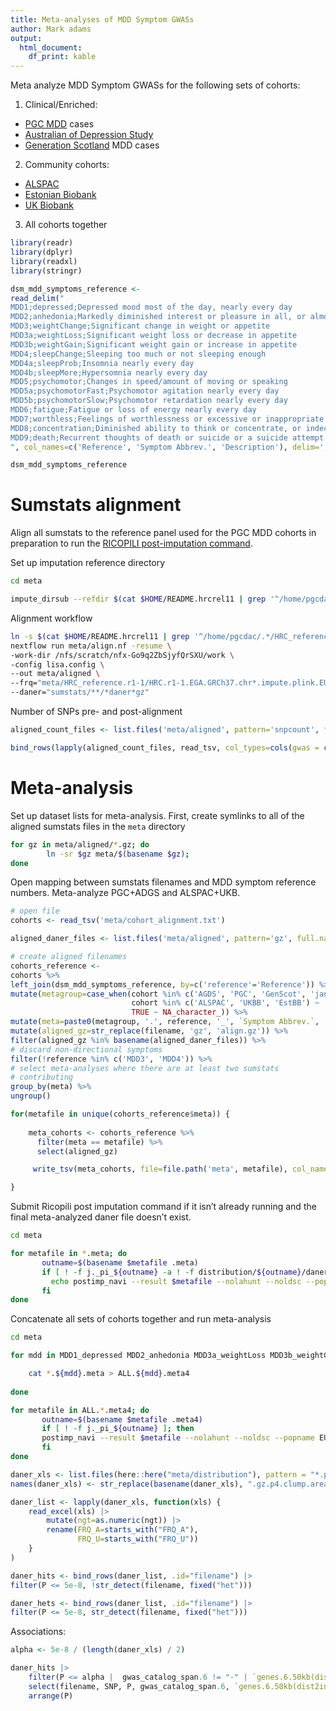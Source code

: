 ```yaml
---
title: Meta-analyses of MDD Symptom GWASs
author: Mark adams
output:
  html_document:
    df_print: kable
---
```


Meta analyze MDD Symptom GWASs for the following sets of cohorts:

1. Clinical/Enriched:
  - [PGC MDD](pgc-symptom-gwas.html) cases
  - [Australian of Depression Study](https://www.geneticsofdepression.org.au/)
  - [Generation Scotland](http://generationscotland.org) MDD cases
2. Community cohorts:
  - [ALSPAC](http://www.bristol.ac.uk/alspac/)
  - [Estonian Biobank](https://genomics.ut.ee/en/content/estonian-biobank)
  - [UK Biobank](https://www.ukbiobank.ac.uk)
3. All cohorts together

```r

library(readr)
library(dplyr)
library(readxl)
library(stringr)

dsm_mdd_symptoms_reference <-
read_delim("
MDD1;depressed;Depressed mood most of the day, nearly every day
MDD2;anhedonia;Markedly diminished interest or pleasure in all, or almost all, activities most of the day, nearly every day
MDD3;weightChange;Significant change in weight or appetite
MDD3a;weightLoss;Significant weight loss or decrease in appetite
MDD3b;weightGain;Significant weight gain or increase in appetite
MDD4;sleepChange;Sleeping too much or not sleeping enough
MDD4a;sleepProb;Insomnia nearly every day
MDD4b;sleepMore;Hypersomnia nearly every day
MDD5;psychomotor;Changes in speed/amount of moving or speaking
MDD5a;psychomotorFast;Psychomotor agitation nearly every day
MDD5b;psychomotorSlow;Psychomotor retardation nearly every day
MDD6;fatigue;Fatigue or loss of energy nearly every day
MDD7;worthless;Feelings of worthlessness or excessive or inappropriate guilt
MDD8;concentration;Diminished ability to think or concentrate, or indecisiveness
MDD9;death;Recurrent thoughts of death or suicide or a suicide attempt or a specific plan for attempting suicide
", col_names=c('Reference', 'Symptom Abbrev.', 'Description'), delim=';')

dsm_mdd_symptoms_reference

```


# Sumstats alignment

Align all sumstats to the reference panel used for the PGC MDD cohorts in preparation to run the [RICOPILI post-imputation command](https://docs.google.com/document/d/1o4bN_uLK4IEItXCSdeQkXfZwEpLuSCWlveJevRogi08/edit#heading=h.4008addvumol). 

Set up imputation reference directory

```bash

cd meta

impute_dirsub --refdir $(cat $HOME/README.hrcrel11 | grep '^/home/pgcdac/.*/HRC_reference\.r1-1') --out meta --reference_info

```

Alignment workflow

```sh
ln -s $(cat $HOME/README.hrcrel11 | grep '^/home/pgcdac/.*/HRC_reference\.r1-1') meta/HRC_reference.r1-1
nextflow run meta/align.nf -resume \
-work-dir /nfs/scratch/nfx-Go9q2ZbSjyfQrSXU/work \
-config lisa.config \
--out meta/aligned \
--frq="meta/HRC_reference.r1-1/HRC.r1-1.EGA.GRCh37.chr*.impute.plink.EUR.frq2.gz" \
--daner="sumstats/**/*daner*gz"
```

Number of SNPs pre- and post-alignment
```r

aligned_count_files <- list.files('meta/aligned', pattern='snpcount', full.names=TRUE)

bind_rows(lapply(aligned_count_files, read_tsv, col_types=cols(gwas = col_character(), pre_align = col_integer(), post_align = col_integer())))

```

# Meta-analysis

Set up dataset lists for meta-analysis. First, create symlinks to all of the aligned sumstats files in the `meta` directory

```bash

for gz in meta/aligned/*.gz; do
        ln -sr $gz meta/$(basename $gz);
done

```

Open mapping between sumstats filenames and MDD symptom reference numbers. Meta-analyze PGC+ADGS and ALSPAC+UKB.

```r

# open file
cohorts <- read_tsv('meta/cohort_alignment.txt')

aligned_daner_files <- list.files('meta/aligned', pattern='gz', full.names=TRUE)

# create aligned filenames
cohorts_reference <-
cohorts %>%
left_join(dsm_mdd_symptoms_reference, by=c('reference'='Reference')) %>%
mutate(metagroup=case_when(cohort %in% c('AGDS', 'PGC', 'GenScot', 'janpy') ~ 'Clin',
                           cohort %in% c('ALSPAC', 'UKBB', 'EstBB') ~ 'Comm',
                           TRUE ~ NA_character_)) %>%
mutate(meta=paste0(metagroup, '.', reference, '_', `Symptom Abbrev.`, '.meta')) %>%
mutate(aligned_gz=str_replace(filename, 'gz', 'align.gz')) %>%
filter(aligned_gz %in% basename(aligned_daner_files)) %>%
# discard non-directional symptoms
filter(!reference %in% c('MDD3', 'MDD4')) %>%
# select meta-analyses where there are at least two sumstats
# contributing
group_by(meta) %>%
ungroup()

for(metafile in unique(cohorts_reference$meta)) {
	
	meta_cohorts <- cohorts_reference %>%
	  filter(meta == metafile) %>%
	  select(aligned_gz)

 	 write_tsv(meta_cohorts, file=file.path('meta', metafile), col_names=F)

}

```

Submit Ricopili post imputation command if it isn't already running and the final meta-analyzed daner file doesn't exist. 

```bash

cd meta

for metafile in *.meta; do
       outname=$(basename $metafile .meta)
       if [ ! -f j._pi_${outname} -a ! -f distribution/${outname}/daner_${outname}.gz ]; then
         echo postimp_navi --result $metafile --nolahunt --noldsc --popname EUR  --out $outname 
       fi
done

```

Concatenate all sets of cohorts together and run meta-analysis

```bash

cd meta

for mdd in MDD1_depressed MDD2_anhedonia MDD3a_weightLoss MDD3b_weightGain MDD4a_sleepProb MDD4b_sleepMore MDD5a_psychomotorFast MDD5b_psychomotorSlow MDD6_fatigue MDD7_worthless MDD8_concentration MDD9_death; do

	cat *.${mdd}.meta > ALL.${mdd}.meta4
	
done

for metafile in ALL.*.meta4; do
	   outname=$(basename $metafile .meta4)
	   if [ ! -f j._pi_${outname} ]; then
	   postimp_navi --result $metafile --nolahunt --noldsc --popname EUR  --out $outname
	   fi
done

```

```r

daner_xls <- list.files(here::here("meta/distribution"), pattern = "*.p4.clump.areator.sorted.1mhc.xls", full.names = TRUE, recursive = TRUE)
names(daner_xls) <- str_replace(basename(daner_xls), ".gz.p4.clump.areator.sorted.1mhc.xls", "")

daner_list <- lapply(daner_xls, function(xls) {
	read_excel(xls) |>
		mutate(ngt=as.numeric(ngt)) |>
		rename(FRQ_A=starts_with("FRQ_A"),
		       FRQ_U=starts_with("FRQ_U"))
	}
)

daner_hits <- bind_rows(daner_list, .id="filename") |>
filter(P <= 5e-8, !str_detect(filename, fixed("het")))

daner_hets <- bind_rows(daner_list, .id="filename") |>
filter(P <= 5e-8, str_detect(filename, fixed("het")))
```

Associations:

```r

alpha <- 5e-8 / (length(daner_xls) / 2)

daner_hits |>
	filter(P <= alpha |  gwas_catalog_span.6 != "-" | `genes.6.50kb(dist2index)` != "-") |>
	select(filename, SNP, P, gwas_catalog_span.6, `genes.6.50kb(dist2index)`) |>
	arrange(P)
```